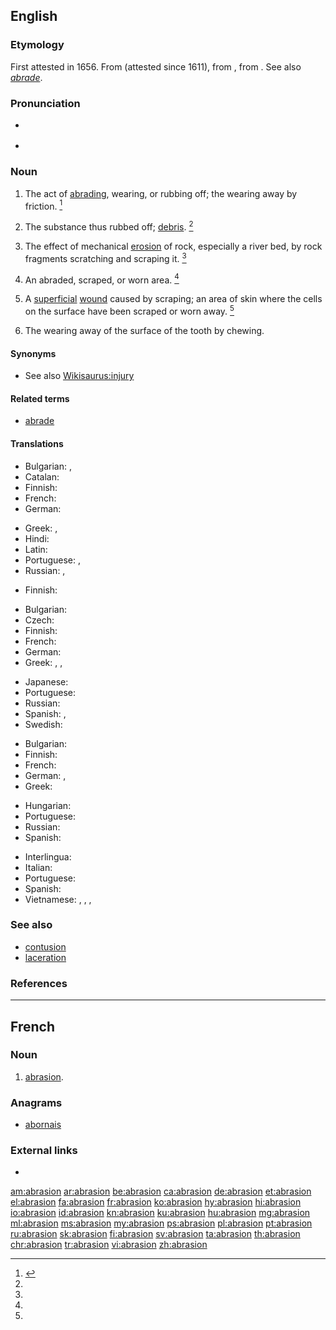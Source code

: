 ==English==

===Etymology===
First attested in 1656. From {{etyl|fr|en}} {{term|abrasion|lang=fr}} (attested since 1611), from {{etyl|ML.|en}} {{term|abrasio||a scraping|lang=la}}, from {{m|la|abrādō||scrape off}}. See also ''[[abrade#Etymology|abrade]]''.

===Pronunciation===
* {{a|US}} {{IPA|/əˈbɹeɪ.ʒn̩/|lang=en}}
* {{rhymes|eɪʒən|lang=en}}

===Noun===
{{en-noun}}

# The act of [[abrading]], wearing, or rubbing off; the wearing away by friction. {{defdate|First attested in the mid 17<sup>th</sup> century.}}<ref name=SOED>{{R:SOED5|page=7}}</ref>
# {{context|obsolete|lang=en}} The substance thus rubbed off; [[debris]]. {{defdate|First attested in the mid 18<sup>th</sup> century.}}<ref name=SOED/>
# {{context|geology|lang=en}} The effect of mechanical [[erosion]] of rock, especially a river bed, by rock fragments scratching and scraping it. {{defdate|First attested in the mid 19<sup>th</sup> century.}}<ref name=SOED/>
# An abraded, scraped, or worn area. {{defdate|First attested in the mid 20<sup>th</sup> century.}}<ref name=SOED/>
# {{context|medicine|lang=en}} A [[superficial]] [[wound]] caused by scraping; an area of skin where the cells on the surface have been scraped or worn away. {{defdate|First attested in the mid 20<sup>th</sup> century.}}<ref name=SOED/>
# {{context|dentistry|lang=en}} The wearing away of the surface of the tooth by chewing.

====Synonyms====
* See also [[Wikisaurus:injury]]

====Related terms====
* [[abrade]]

====Translations====
{{trans-top|act of abrading}}
* Bulgarian: {{t+|bg|изтъркване|n}}, {{t+|bg|изтриване|n}}
* Catalan: {{t|ca|abrasió|m}}
* Finnish: {{t|fi|hionta}}
* French: {{t+|fr|abrasion|f}}
* German: {{t+|de|Abrasion|f}}
{{trans-mid}}
* Greek: {{t+|el|απόξεση|f|sc=Grek}}, {{t|el|εκτριβή|f|sc=Grek}}
* Hindi: {{t|hi|रगड़न|tr=Ragaḍa़na|sc=Deva}}
* Latin: {{t|la|abrāsiō|f}}
* Portuguese: {{t+|pt|abrasamento|m}}, {{t|pt|raspagem|f}}
* Russian: {{t+|ru|трение|n|tr=trénije|sc=Cyrl}}, {{t+|ru|истирание|n|tr=istiránije|sc=Cyrl}}
{{trans-bottom}}

{{trans-top|substance rubbed off}}
* Finnish: {{t|fi|hiomapöly}}
{{trans-mid}}
{{trans-bottom}}

{{trans-top|medicine: superficial wound}}
* Bulgarian: {{t|bg|ожулване|n}}
* Czech: {{t|cs|odřenina|f}}
* Finnish: {{t|fi|hiertymä}}
* French: {{t+|fr|abrasion|f}}
* German: {{t+|de|Abrasion|f}}
* Greek: {{t+|el|εκδορά|f|sc=Grek}}, {{t+|el|γρατζουνιά|f|sc=Grek}}, 
{{trans-mid}}
* Japanese: {{t-needed|ja}}
* Portuguese: {{t+|pt|abrasão|f}}
* Russian: {{t+|ru|ссадина|f|tr=ssádina|sc=Cyrl}}
* Spanish: {{t+|es|rasguño|m}}, {{t|es|raspadura|f}}
* Swedish: {{t|sv|skrubbsår|n}}
{{trans-bottom}}

{{trans-top|geology: effect of mechanical erosion of rock}}
* Bulgarian: {{t+|bg|абразия|f|tr=abrázija}}
* Finnish: {{t|fi|kuluma}}
* French: {{t+|fr|abrasion|f}}
* German: {{t+|de|Abrasion|f}}, {{t|de|Abrieb|n}}
* Greek: {{t|el|αποξύρηση|f|sc=Grek}}
{{trans-mid}}
* Hungarian: {{t+|hu|erózió}}
* Portuguese: {{t+|pt|abrasão|f}}
* Russian: {{t+|ru|абразия|f|tr=abrázija|sc=Cyrl}}
* Spanish: {{t+|es|erosión|f}}
{{trans-bottom}}

{{checktrans-top}}
* Interlingua: {{t-check|ia|abrasion}}
* Italian: {{t-check|it|abrasione|f}}
* Portuguese: {{t+check|pt|abrasão|f}}
* Spanish: {{t+check|es|abrasión|f}}
* Vietnamese: {{t-check|vi|sự làm trầy}}, {{t-check|vi|sự cọ xơ ra}}, {{t-check|vi|chỗ bị trầy da}}, {{t-check|vi|sự mài mòn}}
{{trans-bottom}}

===See also===
* [[contusion]]
* [[laceration]]

===References===
<references/>

----

==French==

===Noun===
{{fr-noun|f}}

# [[#English|abrasion]].

===Anagrams===
* [[abornais#French|abornais]]

===External links===
* {{R:TLFi}}

[[am:abrasion]]
[[ar:abrasion]]
[[be:abrasion]]
[[ca:abrasion]]
[[de:abrasion]]
[[et:abrasion]]
[[el:abrasion]]
[[fa:abrasion]]
[[fr:abrasion]]
[[ko:abrasion]]
[[hy:abrasion]]
[[hi:abrasion]]
[[io:abrasion]]
[[id:abrasion]]
[[kn:abrasion]]
[[ku:abrasion]]
[[hu:abrasion]]
[[mg:abrasion]]
[[ml:abrasion]]
[[ms:abrasion]]
[[my:abrasion]]
[[ps:abrasion]]
[[pl:abrasion]]
[[pt:abrasion]]
[[ru:abrasion]]
[[sk:abrasion]]
[[fi:abrasion]]
[[sv:abrasion]]
[[ta:abrasion]]
[[th:abrasion]]
[[chr:abrasion]]
[[tr:abrasion]]
[[vi:abrasion]]
[[zh:abrasion]]